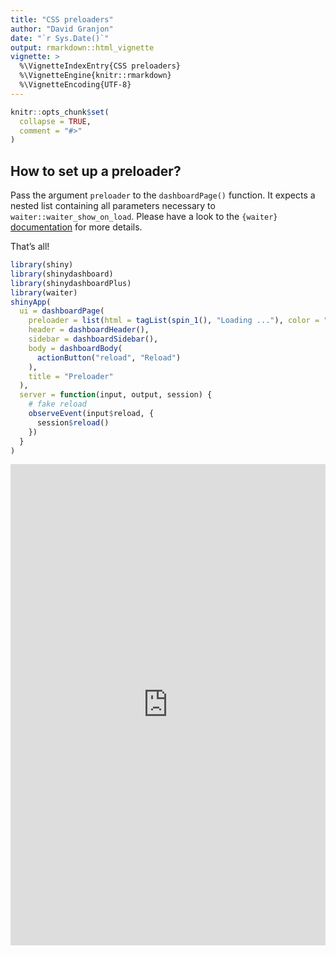 ```yaml
---
title: "CSS preloaders"
author: "David Granjon"
date: "`r Sys.Date()`"
output: rmarkdown::html_vignette
vignette: >
  %\VignetteIndexEntry{CSS preloaders}
  %\VignetteEngine{knitr::rmarkdown}
  %\VignetteEncoding{UTF-8}
---
```


```r
knitr::opts_chunk$set(
  collapse = TRUE,
  comment = "#>"
)
```

## How to set up a preloader?

Pass the argument `preloader` to the `dashboardPage()` function. It expects a nested list containing all parameters necessary to `waiter::waiter_show_on_load`. Please have a look to the `{waiter}` 
[documentation](https://waiter.john-coene.com/) for more details.

That's all!

```r
library(shiny)
library(shinydashboard)
library(shinydashboardPlus)
library(waiter)
shinyApp(
  ui = dashboardPage(
    preloader = list(html = tagList(spin_1(), "Loading ..."), color = "#3c8dbc"),
    header = dashboardHeader(),
    sidebar = dashboardSidebar(),
    body = dashboardBody(
      actionButton("reload", "Reload")
    ),
    title = "Preloader"
  ),
  server = function(input, output, session) {
    # fake reload
    observeEvent(input$reload, {
      session$reload()
    })
  }
)
```

<div class="marvel-device ipad black">
<div class="camera"></div>
<div class="screen">
<iframe width="100%" src="https://dgranjon.shinyapps.io/shinydashboardPlus-preloader/" allowfullscreen="" frameborder="0" scrolling="yes" height="770px"></iframe>
</div>
<div class="home"></div>
</div>
